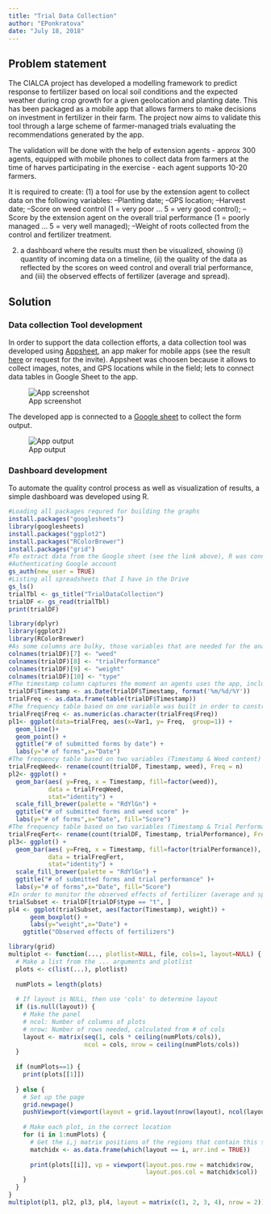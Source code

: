 ```yaml
---
title: "Trial Data Collection"
author: "EPonkratova"
date: "July 18, 2018"
---
```


## Problem statement

The CIALCA project has developed a modelling framework to predict response to fertilizer based on local soil conditions and the expected weather during crop growth for a given geolocation and planting date. This has been packaged as a mobile app that allows farmers to make decisions on investment in fertilizer in their farm. The project now aims to validate this tool through a large scheme of farmer-managed trials evaluating the recommendations generated by the app.

The validation will be done with the help of extension agents - approx 300 agents, equipped with mobile phones to collect data from farmers at the time of harves participating in the exercise - each agent supports 10-20 farmers.

It is required to create: (1) a tool for use by the extension agent to collect data on the following variables:
--Planting date;
--GPS location;
--Harvest date;
--Score on weed control (1 = very poor ... 5 = very good control);
--Score by the extension agent on the overall trial performance (1 = poorly managed ... 5 = very well managed);
--Weight of roots collected from the control and fertilizer treatment. 

(2) a dashboard where the results must then be visualized, showing (i) quantity of incoming data on a timeline, (ii) the quality of the data as reflected by the scores on weed control and overall trial performance, and (iii) the observed effects of fertilizer (average and spread). 

## Solution

### Data collection Tool development

In order to support the data collection efforts, a data collection tool was developed using [Appsheet](https://www.appsheet.com), an app maker for mobile apps (see the result [here](https://www.appsheet.com/start/1679a223-65b5-4cb1-b1fb-245ffa6d2dae) or request for the invite). Appsheet was choosen because it allows to collect images, notes, and GPS locations while in the field; lets to connect data tables in Google Sheet to the app.

![App screenshot](images/app_screenshot.png)

The developed app is connected to a [Google sheet](https://docs.google.com/spreadsheets/d/1oVzqXuofxvc_BpGfuQ3K_9HnXu-iFKpczphOYBX4l5E/edit?usp=sharing) to collect the form output.

![App output](images/app_output.png)

### Dashboard development

To automate the quality control process as well as visualization of results, a simple dashboard was developed using R.

```r
#Loading all packages requred for building the graphs
install.packages("googlesheets")
library(googlesheets)
install.packages("ggplot2")
install.packages("RColorBrewer")
install.packages("grid")
#To extract data from the Google sheet (see the link above), R was connected to Google Sheets.
#Authenticating Google account
gs_auth(new_user = TRUE)
#Listing all spreadsheets that I have in the Drive
gs_ls() 
trialTbl <- gs_title("TrialDataCollection")
trialDF <- gs_read(trialTbl)
print(trialDF)
```
```r
library(dplyr)
library(ggplot2)
library(RColorBrewer)
#As some columns are bulky, those variables that are needed for the analysis were re-named.
colnames(trialDF)[7] <- "weed"
colnames(trialDF)[8] <- "trialPerformance"
colnames(trialDF)[9] <- "weight"
colnames(trialDF)[10] <- "type"
#The timestamp column captures the moment an agents uses the app, including a second, a minute, an hour, a day, a month, and year. In order to aggregate the results by day, seconds, minutes and hours were removed from the timestamp.
trialDF$Timestamp <- as.Date(trialDF$Timestamp, format('%m/%d/%Y'))
trialFreq <- as.data.frame(table(trialDF$Timestamp)) 
#The frequency table based on one variable was built in order to construct the time series graph for collecting a data stream.
trialFreq$Freq <- as.numeric(as.character(trialFreq$Freq))
pl1<- ggplot(data=trialFreq, aes(x=Var1, y= Freq,  group=1)) +
  geom_line()+
  geom_point() +
  ggtitle("# of submitted forms by date") +
  labs(y="# of forms",x="Date")
#The frequency table based on two variables (Timestamp & Weed content) was built to check quality of the data as reflected by the scores on weed control 
trialFreqWeed<- rename(count(trialDF, Timestamp, weed), Freq = n)
pl2<- ggplot() + 
  geom_bar(aes( y=Freq, x = Timestamp, fill=factor(weed)), 
           data = trialFreqWeed,
           stat="identity") +
  scale_fill_brewer(palette = "RdYlGn") +
  ggtitle("# of submitted forms and weed score" )+
  labs(y="# of forms",x="Date", fill="Score")
#The frequency table based on two variables (Timestamp & Trial Performance) was built to check quality of the data as reflected by the scores on overall trial performance
trialFreqFert<- rename(count(trialDF, Timestamp, trialPerformance), Freq = n)
pl3<- ggplot() + 
  geom_bar(aes( y=Freq, x = Timestamp, fill=factor(trialPerformance)), 
           data = trialFreqFert,
           stat="identity") +
  scale_fill_brewer(palette = "RdYlGn") +
  ggtitle("# of submitted forms and trial performance" )+
  labs(y="# of forms",x="Date", fill="Score")
#In order to monitor the observed effects of fertilizer (average and spread), the subset of data was created by specifying that we want only treatment records to be included.
trialSubset <- trialDF[trialDF$type == "t", ]
pl4 <- ggplot(trialSubset, aes(factor(Timestamp), weight)) +
      geom_boxplot() +
      labs(y="weight",x="Date") +
    ggtitle("Observed effects of fertilizers") 
```

```r
library(grid)
multiplot <- function(..., plotlist=NULL, file, cols=1, layout=NULL) {
  # Make a list from the ... arguments and plotlist
  plots <- c(list(...), plotlist)
  
  numPlots = length(plots)
  
  # If layout is NULL, then use 'cols' to determine layout
  if (is.null(layout)) {
    # Make the panel
    # ncol: Number of columns of plots
    # nrow: Number of rows needed, calculated from # of cols
    layout <- matrix(seq(1, cols * ceiling(numPlots/cols)),
                     ncol = cols, nrow = ceiling(numPlots/cols))
  }
  
  if (numPlots==1) {
    print(plots[[1]])
    
  } else {
    # Set up the page
    grid.newpage()
    pushViewport(viewport(layout = grid.layout(nrow(layout), ncol(layout))))
    
    # Make each plot, in the correct location
    for (i in 1:numPlots) {
      # Get the i,j matrix positions of the regions that contain this subplot
      matchidx <- as.data.frame(which(layout == i, arr.ind = TRUE))
      
      print(plots[[i]], vp = viewport(layout.pos.row = matchidx$row,
                                      layout.pos.col = matchidx$col))
    }
  }
}
multiplot(pl1, pl2, pl3, pl4, layout = matrix(c(1, 2, 3, 4), nrow = 2))
```

